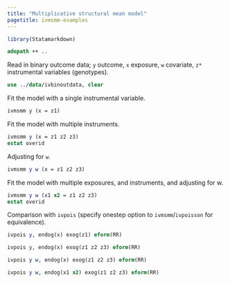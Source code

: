 ```yaml
---
title: "Multiplicative structural mean model"
pagetitle: ivmsmm-examples
---
```


```r
library(Statamarkdown)
```

```stata
adopath ++ ..
```

Read in binary outcome data; `y` outcome, `x` exposure, `w` covariate, `z*` instrumental variables (genotypes).
```stata
use ../data/ivbinoutdata, clear
```

Fit the model with a single instrumental variable.
```stata
ivmsmm y (x = z1)
```

Fit the model with multiple instruments.
```stata
ivmsmm y (x = z1 z2 z3)
estat overid
```

Adjusting for `w`.
```stata
ivmsmm y w (x = z1 z2 z3)
```

Fit the model with multiple exposures, and instruments, and adjusting for w.
```stata
ivmsmm y w (x1 x2 = z1 z2 z3)
estat overid
```

Comparison with `ivpois` (specify onestep option to `ivmsmm`/`ivpoisson` for equivalence).
```stata
ivpois y, endog(x) exog(z1) eform(RR)
```
```stata
ivpois y, endog(x) exog(z1 z2 z3) eform(RR)
```
```stata
ivpois y w, endog(x) exog(z1 z2 z3) eform(RR)
```
```stata
ivpois y w, endog(x1 x2) exog(z1 z2 z3) eform(RR)
```
